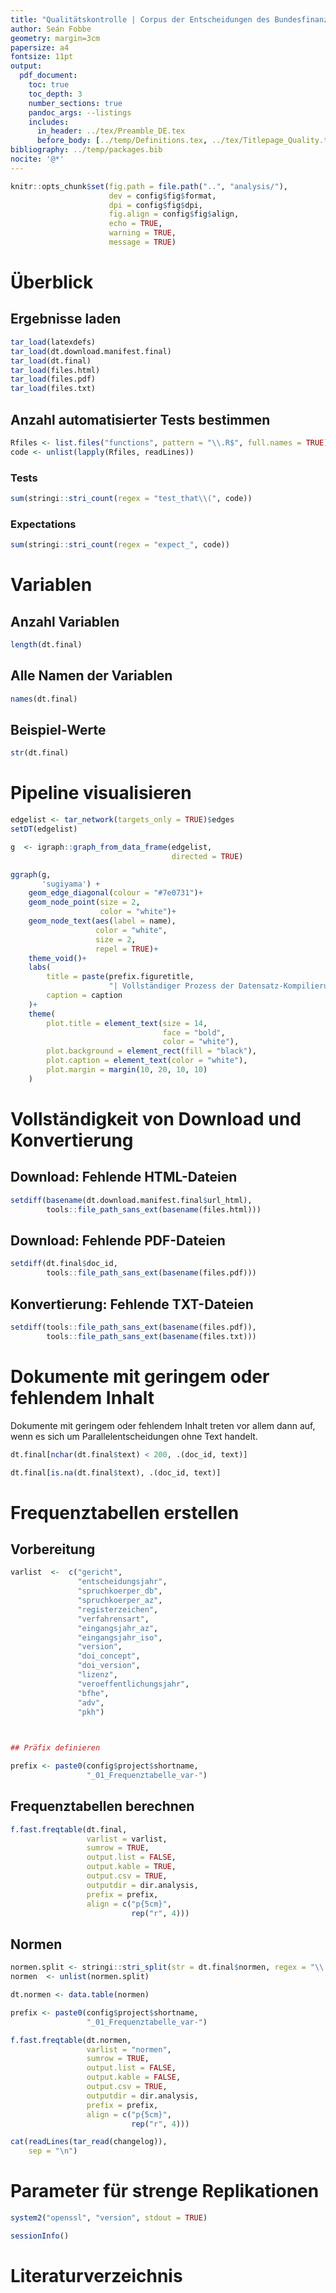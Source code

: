 ```yaml
---
title: "Qualitätskontrolle | Corpus der Entscheidungen des Bundesfinanzhofs (CE-BFH)"
author: Seán Fobbe
geometry: margin=3cm
papersize: a4
fontsize: 11pt
output:
  pdf_document:
    toc: true
    toc_depth: 3
    number_sections: true
    pandoc_args: --listings
    includes:
      in_header: ../tex/Preamble_DE.tex
      before_body: [../temp/Definitions.tex, ../tex/Titlepage_Quality.tex]
bibliography: ../temp/packages.bib
nocite: '@*'
---
```



```r
knitr::opts_chunk$set(fig.path = file.path("..", "analysis/"),
                      dev = config$fig$format,
                      dpi = config$fig$dpi,
                      fig.align = config$fig$align,
                      echo = TRUE,
                      warning = TRUE,
                      message = TRUE)

```

# Überblick

## Ergebnisse laden


```r
tar_load(latexdefs)
tar_load(dt.download.manifest.final)
tar_load(dt.final)
tar_load(files.html)
tar_load(files.pdf)
tar_load(files.txt)

```

## Anzahl automatisierter Tests bestimmen


```r

Rfiles <- list.files("functions", pattern = "\\.R$", full.names = TRUE)
code <- unlist(lapply(Rfiles, readLines))


```


### Tests


```r

sum(stringi::stri_count(regex = "test_that\\(", code))

```

### Expectations

```r

sum(stringi::stri_count(regex = "expect_", code))

```



# Variablen

## Anzahl Variablen

```r
length(dt.final)
```


## Alle Namen der Variablen

```r
names(dt.final)
```


## Beispiel-Werte

```r
str(dt.final)
```





# Pipeline visualisieren



```r


edgelist <- tar_network(targets_only = TRUE)$edges
setDT(edgelist)

g  <- igraph::graph_from_data_frame(edgelist,
                                    directed = TRUE)

ggraph(g,
       'sugiyama') + 
    geom_edge_diagonal(colour = "#7e0731")+
    geom_node_point(size = 2,
                    color = "white")+
    geom_node_text(aes(label = name),
                   color = "white",
                   size = 2,
                   repel = TRUE)+
    theme_void()+
    labs(
        title = paste(prefix.figuretitle,
                      "| Vollständiger Prozess der Datensatz-Kompilierung"),
        caption = caption
    )+
    theme(
        plot.title = element_text(size = 14,
                                  face = "bold",
                                  color = "white"),                        
        plot.background = element_rect(fill = "black"),
        plot.caption = element_text(color = "white"),
        plot.margin = margin(10, 20, 10, 10)
    )

```



# Vollständigkeit von Download und Konvertierung



## Download: Fehlende HTML-Dateien

```r

setdiff(basename(dt.download.manifest.final$url_html),
        tools::file_path_sans_ext(basename(files.html)))

```


## Download: Fehlende PDF-Dateien

```r

setdiff(dt.final$doc_id,
        tools::file_path_sans_ext(basename(files.pdf)))


```


## Konvertierung: Fehlende TXT-Dateien

```r

setdiff(tools::file_path_sans_ext(basename(files.pdf)),
        tools::file_path_sans_ext(basename(files.txt)))

```


# Dokumente mit geringem oder fehlendem Inhalt

Dokumente mit geringem oder fehlendem Inhalt treten vor allem dann auf, wenn es sich um Parallelentscheidungen ohne Text handelt.


```r
dt.final[nchar(dt.final$text) < 200, .(doc_id, text)]

```


```r
dt.final[is.na(dt.final$text), .(doc_id, text)]

```





# Frequenztabellen erstellen


## Vorbereitung


```r

varlist  <-  c("gericht",
               "entscheidungsjahr",
               "spruchkoerper_db",
               "spruchkoerper_az",
               "registerzeichen",
               "verfahrensart",
               "eingangsjahr_az",
               "eingangsjahr_iso",
               "version",
               "doi_concept",
               "doi_version",
               "lizenz",
               "veroeffentlichungsjahr",
               "bfhe",
               "adv",
               "pkh")
               


## Präfix definieren

prefix <- paste0(config$project$shortname,
                 "_01_Frequenztabelle_var-")

```



## Frequenztabellen berechnen


```r

f.fast.freqtable(dt.final,
                 varlist = varlist,
                 sumrow = TRUE,
                 output.list = FALSE,
                 output.kable = TRUE,
                 output.csv = TRUE,
                 outputdir = dir.analysis,
                 prefix = prefix,
                 align = c("p{5cm}",
                           rep("r", 4)))

```


## Normen


```r

normen.split <- stringi::stri_split(str = dt.final$normen, regex = "\\|")
normen  <- unlist(normen.split)

dt.normen <- data.table(normen)


```


```r

prefix <- paste0(config$project$shortname,
                 "_01_Frequenztabelle_var-")

f.fast.freqtable(dt.normen,
                 varlist = "normen",
                 sumrow = TRUE,
                 output.list = FALSE,
                 output.kable = FALSE,
                 output.csv = TRUE,
                 outputdir = dir.analysis,
                 prefix = prefix,
                 align = c("p{5cm}",
                           rep("r", 4)))

```







```r
cat(readLines(tar_read(changelog)),
    sep = "\n")

```







# Parameter für strenge Replikationen


```r
system2("openssl", "version", stdout = TRUE)

sessionInfo()

```


# Literaturverzeichnis
